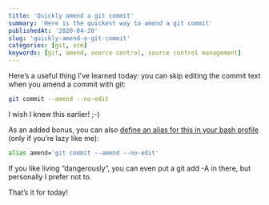 ```yaml
---
title: 'Quickly amend a git commit'
summary: 'Here is the quickest way to amend a git commit'
publishedAt: '2020-04-20'
slug: 'quickly-amend-a-git-commit'
categories: [git, scm]
keywords: [git, amend, source control, source control management]
---
```


Here’s a useful thing I’ve learned today: you can skip editing the commit text when you amend a commit with git:

```bash
git commit --amend --no-edit
```

I wish I knew this earlier! ;-)

As an added bonus, you can also [define an alias for this in your bash profile](https://twitter.com/ThomasBurleson/status/1251499888979906560) (only if you’re lazy like me):

```bash
alias amend='git commit --amend --no-edit'
```

If you like living “dangerously”, you can even put a git add -A in there, but personally I prefer not to.

That’s it for today!

<BlogPostSignature />
